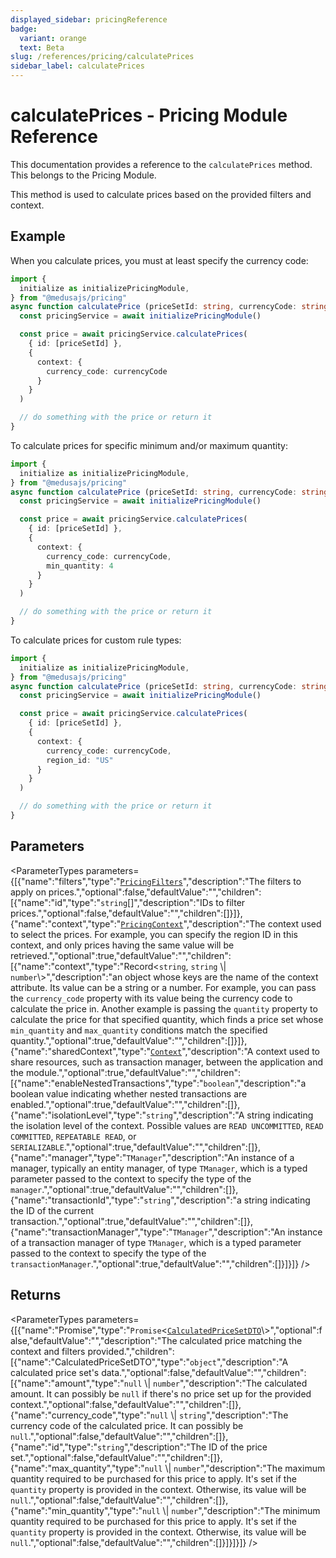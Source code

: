 ```yaml
---
displayed_sidebar: pricingReference
badge:
  variant: orange
  text: Beta
slug: /references/pricing/calculatePrices
sidebar_label: calculatePrices
---
```



# calculatePrices - Pricing Module Reference

This documentation provides a reference to the `calculatePrices` method. This belongs to the Pricing Module.

This method is used to calculate prices based on the provided filters and context.

## Example

When you calculate prices, you must at least specify the currency code:

```ts
import { 
  initialize as initializePricingModule,
} from "@medusajs/pricing"
async function calculatePrice (priceSetId: string, currencyCode: string) {
  const pricingService = await initializePricingModule()

  const price = await pricingService.calculatePrices(
    { id: [priceSetId] },
    {
      context: {
        currency_code: currencyCode
      }
    }
  )

  // do something with the price or return it
}
```

To calculate prices for specific minimum and/or maximum quantity:

```ts
import { 
  initialize as initializePricingModule,
} from "@medusajs/pricing"
async function calculatePrice (priceSetId: string, currencyCode: string) {
  const pricingService = await initializePricingModule()

  const price = await pricingService.calculatePrices(
    { id: [priceSetId] },
    {
      context: {
        currency_code: currencyCode,
        min_quantity: 4
      }
    }
  )

  // do something with the price or return it
}
```

To calculate prices for custom rule types:

```ts
import { 
  initialize as initializePricingModule,
} from "@medusajs/pricing"
async function calculatePrice (priceSetId: string, currencyCode: string) {
  const pricingService = await initializePricingModule()

  const price = await pricingService.calculatePrices(
    { id: [priceSetId] },
    {
      context: {
        currency_code: currencyCode,
        region_id: "US"
      }
    }
  )

  // do something with the price or return it
}
```

## Parameters

<ParameterTypes parameters={[{"name":"filters","type":"[`PricingFilters`](../../interfaces/PricingFilters.mdx)","description":"The filters to apply on prices.","optional":false,"defaultValue":"","children":[{"name":"id","type":"`string`[]","description":"IDs to filter prices.","optional":false,"defaultValue":"","children":[]}]},{"name":"context","type":"[`PricingContext`](../../interfaces/PricingContext.mdx)","description":"The context used to select the prices. For example, you can specify the region ID in this context, and only prices having the same value will be retrieved.","optional":true,"defaultValue":"","children":[{"name":"context","type":"Record<`string`, `string` \\| `number`\\>","description":"an object whose keys are the name of the context attribute. Its value can be a string or a number. For example, you can pass the `currency_code` property with its value being the currency code to calculate the price in. Another example is passing the `quantity` property to calculate the price for that specified quantity, which finds a price set whose `min_quantity` and `max_quantity` conditions match the specified quantity.","optional":true,"defaultValue":"","children":[]}]},{"name":"sharedContext","type":"[`Context`](../../interfaces/Context.mdx)","description":"A context used to share resources, such as transaction manager, between the application and the module.","optional":true,"defaultValue":"","children":[{"name":"enableNestedTransactions","type":"`boolean`","description":"a boolean value indicating whether nested transactions are enabled.","optional":true,"defaultValue":"","children":[]},{"name":"isolationLevel","type":"`string`","description":"A string indicating the isolation level of the context. Possible values are `READ UNCOMMITTED`, `READ COMMITTED`, `REPEATABLE READ`, or `SERIALIZABLE`.","optional":true,"defaultValue":"","children":[]},{"name":"manager","type":"`TManager`","description":"An instance of a manager, typically an entity manager, of type `TManager`, which is a typed parameter passed to the context to specify the type of the `manager`.","optional":true,"defaultValue":"","children":[]},{"name":"transactionId","type":"`string`","description":"a string indicating the ID of the current transaction.","optional":true,"defaultValue":"","children":[]},{"name":"transactionManager","type":"`TManager`","description":"An instance of a transaction manager of type `TManager`, which is a typed parameter passed to the context to specify the type of the `transactionManager`.","optional":true,"defaultValue":"","children":[]}]}]} />

## Returns

<ParameterTypes parameters={[{"name":"Promise","type":"`Promise`<[`CalculatedPriceSetDTO`](../../interfaces/CalculatedPriceSetDTO.mdx)\\>","optional":false,"defaultValue":"","description":"The calculated price matching the context and filters provided.","children":[{"name":"CalculatedPriceSetDTO","type":"`object`","description":"A calculated price set's data.","optional":false,"defaultValue":"","children":[{"name":"amount","type":"``null`` \\| `number`","description":"The calculated amount. It can possibly be `null` if there's no price set up for the provided context.","optional":false,"defaultValue":"","children":[]},{"name":"currency_code","type":"``null`` \\| `string`","description":"The currency code of the calculated price. It can possibly be `null`.","optional":false,"defaultValue":"","children":[]},{"name":"id","type":"`string`","description":"The ID of the price set.","optional":false,"defaultValue":"","children":[]},{"name":"max_quantity","type":"``null`` \\| `number`","description":"The maximum quantity required to be purchased for this price to apply. It's set if the `quantity` property is provided in the context. Otherwise, its value will be `null`.","optional":false,"defaultValue":"","children":[]},{"name":"min_quantity","type":"``null`` \\| `number`","description":"The minimum quantity required to be purchased for this price to apply. It's set if the `quantity` property is provided in the context. Otherwise, its value will be `null`.","optional":false,"defaultValue":"","children":[]}]}]}]} />
